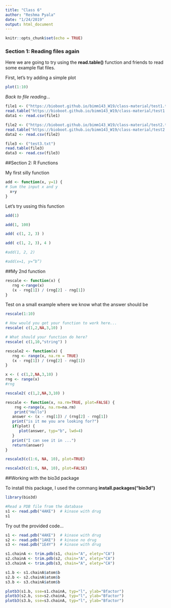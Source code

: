 ```yaml
---
title: "Class 6"
author: "Reshma Pyala"
date: "1/24/2019"
output: html_document
---
```


```r
knitr::opts_chunk$set(echo = TRUE)
```

### Section 1: Reading files again

Here we are going to try using the **read.table()** function and friends to read some example flat files.

First, let's try adding a simple plot

```r
plot(1:10)
```

*Back to file reading...*

```r
file1 <- ("https://bioboot.github.io/bimm143_W19/class-material/test1.txt")
read.table("https://bioboot.github.io/bimm143_W19/class-material/test1.txt", header = TRUE, sep = ",")
data1 <- read.csv(file1)

```


```r
file2 <- ("https://bioboot.github.io/bimm143_W19/class-material/test2.txt")
read.table("https://bioboot.github.io/bimm143_W19/class-material/test2.txt", header = TRUE, sep = "$")
data2 <- read.csv(file2)

```


```r
file3 <- ("test3.txt")
read.table(file3)
data3 <- read.csv(file3)
```


##Section 2: R Functions

My first silly function
```r
add <- function(x, y=1) {
# Sum the input x and y 
  x+y
}
```

Let's try ussing this function
```r
add(1)
```

```r
add(1, 100)
```

```r
add( c(1, 2, 3) )
```

```r
add( c(1, 2, 3), 4 )
```

```r
#add(1, 2, 2)
```

```r
#add(x=1, y=“b”)
```

##My 2nd function
```r
rescale <- function(x) {
   rng <-range(x)
   (x - rng[1]) / (rng[2] - rng[1])
}

```

Test on a small example where we know what the answer should be

```r
rescale(1:10)
```

```r
# How would you get your function to work here...
rescale( c(1,2,NA,3,10) )
```

```r

# What should your function do here?
rescale( c(1,10,"string") )
```

```r
rescale2 <- function(x) {
   rng <- range(x, na.rm = TRUE)
   (x - rng[1]) / (rng[2] - rng[1])
}

x <- ( c(1,2,NA,3,10) )
rng <- range(x)
#rng
```

```r
rescale2( c(1,2,NA,3,10) )
```

```r
rescale <- function(x, na.rm=TRUE, plot=FALSE) {
    rng <-range(x, na.rm=na.rm)
    print("Hello")
   answer <- (x - rng[1]) / (rng[2] - rng[1])
   print("is it me you are looking for?")
   if(plot) {
      plot(answer, typ="b", lwd=4)
   }
   print("I can see it in ...")
   return(answer)
}
```

```r
rescale3(c(1:6, NA, 10), plot=TRUE)
```

```r
rescale3(c(1:6, NA, 10), plot=FALSE)
```














##Working with the bio3d package

To install this package, I used the commang **install.packages("bio3d")**

```r
library(bio3d)
```

```r
#Read a PDB file from the database
s1 <- read.pdb("4AKE")  # kinase with drug
s1
```

Try out the provided code...
```r
s1 <- read.pdb("4AKE")  # kinase with drug
s2 <- read.pdb("1AKE")  # kinase no drug
s3 <- read.pdb("1E4Y")  # kinase with drug

s1.chainA <- trim.pdb(s1, chain="A", elety="CA")
s2.chainA <- trim.pdb(s2, chain="A", elety="CA")
s3.chainA <- trim.pdb(s3, chain="A", elety="CA")

s1.b <- s1.chainA$atom$b
s2.b <- s2.chainA$atom$b
s3.b <- s3.chainA$atom$b

plotb3(s1.b, sse=s1.chainA, typ="l", ylab="Bfactor")
plotb3(s2.b, sse=s2.chainA, typ="l", ylab="Bfactor")
plotb3(s3.b, sse=s3.chainA, typ="l", ylab="Bfactor")
```


















